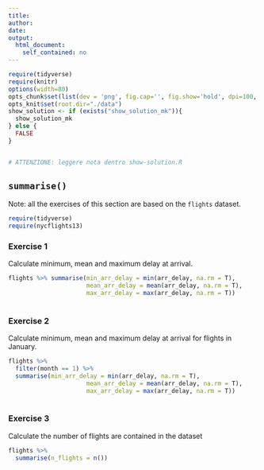 ```yaml
---
title:
author:
date:
output:
  html_document:
    self_contained: no
---
```



```r
require(tidyverse) 
require(knitr) 
options(width=80)
opts_chunk$set(list(dev = 'png', fig.cap='', fig.show='hold', dpi=100, fig.width=7, fig.height=7, fig.pos='H!'))#, fig.path="figures/lm-"))
opts_knit$set(root.dir="./data")
show_solution <- if (exists("show_solution_mk")){
  show_solution_mk
} else {
  FALSE
}


# ATTENZIONE: leggere nota dentro show-solution.R
```



## `summarise()`
Note: all the exercises of this section are based on the `flights` dataset.


```r
require(tidyverse)
require(nycflights13)
```


### Exercise 1
Calculate minimum, mean and maximum delay at arrival.

```r
flights %>% summarise(min_arr_delay = min(arr_delay, na.rm = T),
                      mean_arr_delay = mean(arr_delay, na.rm = T),
                      max_arr_delay = max(arr_delay, na.rm = T))
                      
```



### Exercise 2
Calculate minimum, mean and maximum delay at arrival for flights in January.

```r
flights %>% 
  filter(month == 1) %>%
  summarise(min_arr_delay = min(arr_delay, na.rm = T),
                      mean_arr_delay = mean(arr_delay, na.rm = T),
                      max_arr_delay = max(arr_delay, na.rm = T))
                      
```



### Exercise 3
Calculate the number of flights are contained in the dataset

```r
flights %>% 
  summarise(n_flights = n())
```

